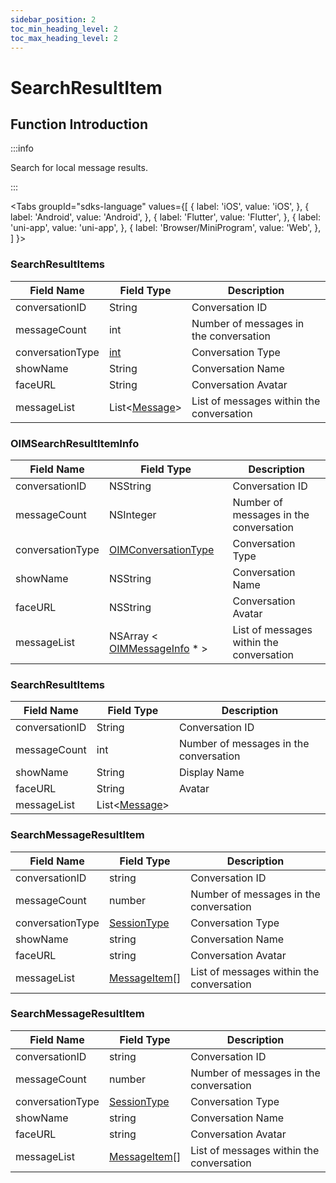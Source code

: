 ```yaml
---
sidebar_position: 2
toc_min_heading_level: 2
toc_max_heading_level: 2
---
```


# SearchResultItem

## Function Introduction

:::info

Search for local message results.

:::

<Tabs
groupId="sdks-language"
values={[
{ label: 'iOS', value: 'iOS', },
{ label: 'Android', value: 'Android', },
{ label: 'Flutter', value: 'Flutter', },
{ label: 'uni-app', value: 'uni-app', },
{ label: 'Browser/MiniProgram', value: 'Web', },
]
}>

<TabItem value="Flutter">

### SearchResultItems

| Field Name       | Field Type                                               | Description                                 |
| ---------------- | -------------------------------------------------------- | ------------------------------------------- |
| conversationID   | String                                                   | Conversation ID                             |
| messageCount     | int                                                      | Number of messages in the conversation      |
| conversationType | [int](/enum/conversationType.mdx)                        | Conversation Type                           |
| showName         | String                                                   | Conversation Name                           |
| faceURL          | String                                                   | Conversation Avatar                         |
| messageList      | List<[Message](/class/message/messageInfo.mdx)> | List of messages within the conversation    |

</TabItem>

<TabItem value="iOS">

### OIMSearchResultItemInfo

| Field Name       | Field Type                                                           | Description                                 |
| ---------------- | -------------------------------------------------------------------- | ------------------------------------------- |
| conversationID   | NSString                                                             | Conversation ID                             |
| messageCount     | NSInteger                                                            | Number of messages in the conversation      |
| conversationType | [OIMConversationType](/enum/conversationType.mdx)            | Conversation Type                           |
| showName         | NSString                                                             | Conversation Name                           |
| faceURL          | NSString                                                             | Conversation Avatar                         |
| messageList      | NSArray < [OIMMessageInfo](/class/message/messageInfo.mdx) \* > | List of messages within the conversation    |

</TabItem>

<TabItem value="Android">

### SearchResultItems

| Field Name       | Field Type                                               | Description                                 |
| ---------------- | -------------------------------------------------------- | ------------------------------------------- |
| conversationID   | String                                                   | Conversation ID                             |
| messageCount     | int                                                      | Number of messages in the conversation      |
| showName         | String                                                   | Display Name                                |
| faceURL          | String                                                   | Avatar                                      |
| messageList      | List<[Message](/class/message/messageInfo.mdx)> |

</TabItem>

<TabItem value="Web">

### SearchMessageResultItem

| Field Name       | Field Type                                               | Description                                 |
| ---------------- | -------------------------------------------------------- | ------------------------------------------- |
| conversationID   | string                                                   | Conversation ID                             |
| messageCount     | number                                                   | Number of messages in the conversation      |
| conversationType | [SessionType](/enum/conversationType.mdx)        | Conversation Type                           |
| showName         | string                                                   | Conversation Name                           |
| faceURL          | string                                                   | Conversation Avatar                         |
| messageList      | [MessageItem](/class/message/messageInfo.mdx)[] | List of messages within the conversation    |

</TabItem>

<TabItem value="uni-app">

### SearchMessageResultItem

| Field Name       | Field Type                                               | Description                                 |
| ---------------- | -------------------------------------------------------- | ------------------------------------------- |
| conversationID   | string                                                   | Conversation ID                             |
| messageCount     | number                                                   | Number of messages in the conversation      |
| conversationType | [SessionType](/enum/conversationType.mdx)        | Conversation Type                           |
| showName         | string                                                   | Conversation Name                           |
| faceURL          | string                                                   | Conversation Avatar                         |
| messageList      | [MessageItem](/class/message/messageInfo.mdx)[] | List of messages within the conversation    |

</TabItem>

</Tabs>
